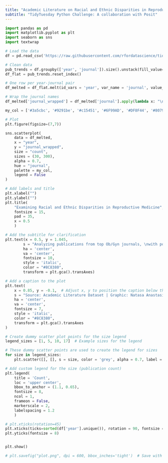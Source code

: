 ```yaml
---
title: "Academic Literature on Racial and Ethnic Disparities in Reproductive Medicine in the US."
subtitle: "TidyTuesday Python Challenge: A collaboration with Posit"
---
```


```python
import pandas as pd
import matplotlib.pyplot as plt
import seaborn as sns
import textwrap

# Load the data 
df = pd.read_csv('https://raw.githubusercontent.com/rfordatascience/tidytuesday/main/data/2025/2025-02-25/article_dat.csv')

```

```python
# Clean data
pub_trends = df.groupby(['year', 'journal']).size().unstack(fill_value=0)
df_flat = pub_trends.reset_index()

# One row per year-journal pair
df_melted = df_flat.melt(id_vars = 'year', var_name = 'journal', value_name = 'count')

# Wrap the journal names
df_melted['journal_wrapped'] = df_melted['journal'].apply(lambda x: "\n".join(textwrap.wrap(x, width = 25)))

my_col = ['#3a5cbc', '#9291be', '#c15451', '#6F99AD', '#DF8F44', '#80796B']

# Plot
plt.figure(figsize=(7,7))

sns.scatterplot(
    data = df_melted, 
    x = "year", 
    y = "journal_wrapped", 
    size = "count", 
    sizes = (30, 300), 
    alpha = 0.7,
    hue = "journal", 
    palette = my_col,
    legend = False
)

# Add labels and title
plt.xlabel("")
plt.ylabel("")
plt.title(
    "Examining Racial and Ethnic Disparities in Reproductive Medicine", 
    fontsize = 15,
    pad = 35,
    x = 0.5
    )

# Add the subtitle for clarification
plt.text(x = 0.5, y = 1.045, 
        s = "Analyzing publications from top Ob/Gyn journals, \nwith point size reflecting the number of studies on racial and ethnic disparities.", 
        ha = 'center', 
        va = 'center', 
        fontsize = 10, 
        style = 'italic', 
        color = "#8C8380",
        transform = plt.gca().transAxes)

# Add a caption to the plot
plt.text(
    x = 0.85, y = -0.1,  # Adjust x, y to position the caption below the plot
    s = "Source: Academic Literature Dataset | Graphic: Natasa Anastasiadou", 
    ha = 'center', 
    va = 'center', 
    fontsize = 7, 
    style = 'italic', 
    color = "#8C8380", 
    transform = plt.gca().transAxes
)

# Create dummy scatter plot points for the size legend
legend_sizes = [1, 5, 10, 17]  # Example sizes for the legend

# These dummy scatter points are used to create the legend for sizes
for size in legend_sizes:
    plt.scatter([], [], s = size, color = 'grey', alpha = 0.7, label = f'{size}')

# Add custom legend for the size (publication count)
plt.legend(
    title = 'Count', 
    loc = 'upper center', 
    bbox_to_anchor = (1.1, 0.65), 
    fontsize = 8, 
    ncol = 1, 
    frameon = False, 
    markerscale = 2, 
    labelspacing = 1.2
    )

# plt.xticks(rotation=45)
plt.xticks(ticks=sorted(df['year'].unique()), rotation = 90, fontsize = 8)
plt.yticks(fontsize = 8)


plt.show()

# plt.savefig("plot.png", dpi = 600, bbox_inches='tight')  # Save with high resolution

```
